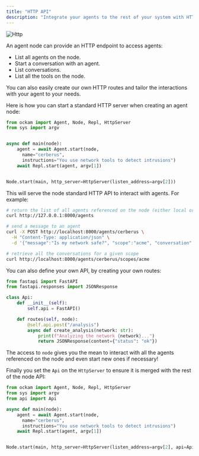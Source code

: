 ```yaml
---
title: "HTTP API"
description: "Integrate your agents to the rest of your system with HTTP calls"
---
```



![Http](/http.png)

An agent node can provide an HTTP endpoint to access agents:

- List all agents on the node.
- Start a conversation with an agent.
- List conversations.
- List all the tools on the node.

You can also easily create our own HTTP routes and tailor the interactions with your agent to your needs.

Here is how you can start a standard HTTP server when creating an agent node:

```python images/main/main.py
from ockam import Agent, Node, Repl, HttpServer
from sys import argv


async def main(node):
    agent = await Agent.start(node, 
      name="cerberus", 
      instructions="You use network tools to detect intrusions")
    await Repl.start(agent, argv[1])


Node.start(main, http_server=HttpServer(listen_address=argv[2]))
```

This will serve the node standard HTTP API to interact with agents. For example:

```bash
# return the list of all agents referenced on the node (either local or remote)
curl http://127.0.0.1:8000/agents

# send a message to an agent
curl -X POST http://localhost:8000/agents/cerberus \
  -H "Content-Type: application/json" \
  -d '{"message":"Is my network safe?", "scope":"acme", "conversation":"1"}'

# retrieve all the conversations for a given scope
curl http://localhost:8000/agents/cerberus/scopes/acme
```

You can also define your own API, by creating your own routes:

```python images/main/api.py
from fastapi import FastAPI
from fastapi.responses import JSONResponse

class Api:
    def __init__(self):
        self.api = FastAPI()

    def routes(self, node):
        @self.api.post("/analysis")
        async def create_analysis(network: str):
            print(f"Analyzing the network {network}...")
            return JSONResponse(content={"status": "ok"})
```

The access to `node` gives you the mean to interact with all the agents referenced on the node and even start new ones if necessary!

Finally you set the `Api` on the `HttpServer` to ensure it is merged with the rest of the node API:
```python images/main/main.py
from ockam import Agent, Node, Repl, HttpServer
from sys import argv
from api import Api

async def main(node):
    agent = await Agent.start(node, 
      name="cerberus", 
      instructions="You use network tools to detect intrusions")
    await Repl.start(agent, argv[1])


Node.start(main, http_server=HttpServer(listen_address=argv[2], api=Api()))
```
